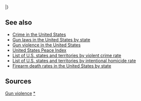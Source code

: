|}
{{notelist}}

==See also==
* [[Crime in the United States]]
* [[Gun laws in the United States by state]]
* [[Gun violence in the United States]]
* [[United States Peace Index]]
* [[List of U.S. states and territories by violent crime rate]]
* [[List of U.S. states and territories by intentional homicide rate]]
* [[Firearm death rates in the United States by state]]

==Sources==
{{Reflist|}}

{{USStateLists}}

[[Category:States of the United States law-related lists|Gun violence]]
[[Category:Gun violence in the United States|*]]
